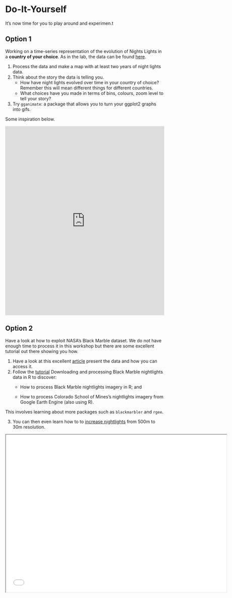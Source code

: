 # Do-It-Yourself {#sec-map-raster-DIY .unnumbered}

It's now time for you to play around and experimen.t

## Option 1

Working on a time-series representation of the evolution of Nights Lights in a **country of your choice**. As in the lab, the data can be found [here](https://www.ngdc.noaa.gov/eog/data/web_data/v4composites/).

1.  Process the data and make a map with at least two years of night lights data.
2.  Think about the story the data is telling you.
    -   How have night lights evolved over time in your country of choice? Remember this will mean different things for different countries.
    -   What choices have you made in terms of bins, colours, zoom level to tell your story?
3.  Try `gganimate`: a package that allows you to turn your ggplot2 graphs into gifs.

Some inspiration below.

<iframe src="https://ourworldindata.org/grapher/share-of-the-population-with-access-to-electricity" loading="lazy" style="width: 100%; height: 600px; border: 0px none;">

</iframe>

## Option 2

Have a look at how to exploit NASA's Black Marble dataset. We do not have enough time to process it in this workshop but there are some excellent tutorial out there showing you how.

1.  Have a look at this excellent [article](https://yohaniddawela.substack.com/p/not-all-nightlight-datasets-are-the) present the data and how you can access it.
2.  Follow the [tutorial](https://yohaniddawela.substack.com/p/tutorial-downloading-and-processing) Downloading and processing Black Marble nightlights data in R to discover:
    -   How to process Black Marble nightlights imagery in R; and

    -   How to process Colorado School of Mines’s nightlights imagery from Google Earth Engine (also using R).

This involves learning about more packages such as `blackmarbler` and `rgee`.

3. You can then even learn how to to [increase nightlights](https://yohaniddawela.substack.com/p/tutorial-how-to-increase-the-resolution) from 500m to 30m resolution.

<div align="center">
<iframe width= 700px height= 500px src="img/black_marble_processing.gif"></iframe>
</div>


